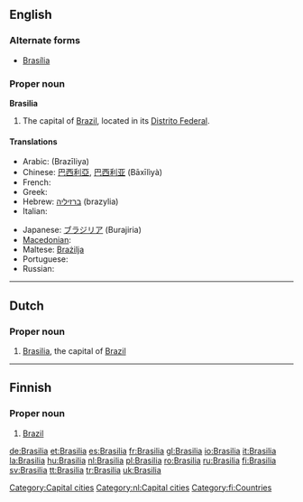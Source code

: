 {{wikipedia}}
==English==

=== Alternate forms ===
* [[Brasília]]

===Proper noun===
'''Brasilia'''

# The capital of [[Brazil]], located in its [[Distrito Federal]].

====Translations====
{{trans-top|The capital of Brazil}}
* Arabic: {{Arab|[[برازيليا]]}} (Brazīliya) {{f}}
* Chinese: [[巴西利亞]], [[巴西利亚]] (Bāxīlìyà)
* French: {{t+|fr|Brasília}}
* Greek: {{t-|el|Μπραζίλια|f|tr=Brazília|sc=Grek}}
* Hebrew: [[ברזיליה]] (brazylia)
* Italian: {{t+|it|Brasilia}}
{{trans-mid}}
* Japanese: [[ブラジリア]] (Burajiria)
* [[Macedonian]]: {{t|mk|Бразилија|f|tr=Brazílija|sc=Cyrl|xs=Macedonian}}
* Maltese: [[Brażilja]]
* Portuguese: {{t+|pt|Brasília}}
* Russian: {{t+|ru|Бразилиа|f|tr=Brazília|sc=Cyrl}}
{{trans-bottom}}

[[Category:Capital cities]]

----

==Dutch==
{{wikipedia|lang=nl}}

===Proper noun===
{{infl|nl|proper noun}}
# [[#English|Brasilia]], the capital of [[Brazil]]

[[Category:nl:Capital cities]]
----

==Finnish==
{{wikipedia|lang=fi}}

===Proper noun===
{{fi-noun|proper=true|Brasili|type=kulkija}}

# [[Brazil]]

[[Category:fi:Countries]]

[[de:Brasilia]]
[[et:Brasilia]]
[[es:Brasilia]]
[[fr:Brasilia]]
[[gl:Brasilia]]
[[io:Brasilia]]
[[it:Brasilia]]
[[la:Brasilia]]
[[hu:Brasilia]]
[[nl:Brasilia]]
[[pl:Brasilia]]
[[ro:Brasilia]]
[[ru:Brasilia]]
[[fi:Brasilia]]
[[sv:Brasilia]]
[[tt:Brasilia]]
[[tr:Brasilia]]
[[uk:Brasilia]]